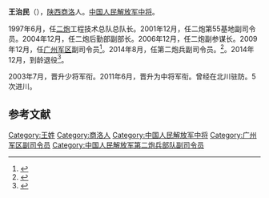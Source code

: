 '''王治民'''（{{bd|1953年||}}），[[陕西|陕西]][[商洛|商洛]]人。[[中国人民解放军中将|中国人民解放军中将]]。

1997年6月，任[[二炮|二炮]]工程技术总队总队长。2001年12月，任二炮第55基地副司令员。2004年12月，任二炮后勤部副部长。2006年12月，任二炮副参谋长。2009年12月，任[[广州军区|广州军区]]副司令员<ref>{{cite news|title=广州军区副司令员王治民来株洲视察|url=http://www.zzbtv.com/news/2012-03/20/cms42597article.shtml|accessdate=2012-05-20|newspaper=株洲传媒网|archive-date=2016-08-21|archive-url=https://web.archive.org/web/20160821141941/http://www.zzbtv.com/news/2012-03/20/cms42597article.shtml|dead-url=no}}</ref>。2014年8月，任第二炮兵副司令员。<ref>{{cite news|title=七大军区岗位调动超30人 史鲁泽直升北京军区参谋长|url=http://hebei.ifeng.com/news/fengguanyanzhao/detail_2015_01/08/3397557_1.shtml|accessdate=2015-02-21|newspaper=凤凰网|archive-date=2015-02-21|archive-url=https://web.archive.org/web/20150221143334/http://hebei.ifeng.com/news/fengguanyanzhao/detail_2015_01/08/3397557_1.shtml|dead-url=no}}</ref>。2014年12月，到龄退役<ref>{{cite news|title=二炮领导班子调整：张海阳退役 王家胜任政委(图)|url=http://news.ifeng.com/a/20150103/42851414_0.shtml|accessdate=2016-08-05|newspaper=凤凰网|archive-date=2016-08-17|archive-url=https://web.archive.org/web/20160817113015/http://news.ifeng.com/a/20150103/42851414_0.shtml|dead-url=no}}</ref>。

2003年7月，晋升少将军衔。2011年6月，晋升为中将军衔。曾经在北川驻防。5次进川。
==参考文献==
{{reflist}}
{{中国军事人物小作品}}

[[Category:王姓|Category:王姓]]
[[Category:商洛人|Category:商洛人]]
[[Category:中国人民解放军中将|Category:中国人民解放军中将]]
[[Category:广州军区副司令员|Category:广州军区副司令员]]
[[Category:中国人民解放军第二炮兵部队副司令员|Category:中国人民解放军第二炮兵部队副司令员]]